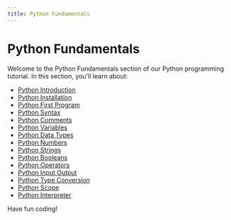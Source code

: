```yaml
---
title: Python Fundamentals
---
```


# Python Fundamentals

Welcome to the Python Fundamentals section of our Python programming tutorial. In this section, you'll learn about:

- [Python Introduction](./0-python-introduction.mdx)
- [Python Installation](./1-python-environment-setup.mdx)
- [Python First Program](./2-python-first-program.mdx)
- [Python Syntax](./3-python-syntax.mdx)
- [Python Comments](./4-python-comments.mdx)
- [Python Variables](./5-python-variables.mdx)
- [Python Data Types](./6-python-data-types.mdx)
- [Python Numbers](./7-python-numbers.mdx)
- [Python Strings](./8-python-strings.mdx)
- [Python Booleans](./9-python-booleans.mdx)
- [Python Operators](./10-python-operators.mdx)
- [Python Input Output](./11-python-input-output.mdx)
- [Python Type Conversion](./12-python-type-conversion.mdx)
- [Python Scope](./13-python-scope.mdx)
- [Python Interpreter](./14-python-interpreter-and-repl.mdx)

Have fun coding!